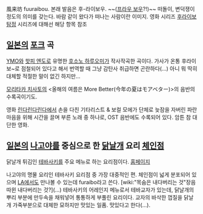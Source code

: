 風来坊 fuuraibou. 본래 발음은 후-라이보우. ~~([[프라우 보우]]?!)~~
떠돌이, 변덕쟁이 정도의 의미를 갖는다. 바람 같이 왔다가 떠나는 사람이란 이미지.
영화 시리즈 [[후라이보 탐정]] 시리즈에 대해선 해당 항목 참조

== [[일본]]의 [[포크]] 곡 ==
[[YMO]]와 [[핫피 엔도]]로 유명한 [[호소노 하루오미]]가 작사작곡한 곡이다.
가사가 온통 후라이보~로 점철되어 있다고 해서 번역할 때 그냥 감탄사 취급하면 곤란하다(...) 아니 뭐 딱히 대체할 적절한 말이 없긴 하지만...

[[모리타카 치사토]]의 <올해의 여름은 More Better(今年の夏はモアベター)>의 음반의 수록곡이기도.

영화 [[린다린다린다]]에서 손을 다친 기타리스트 & 보컬 모에가 단체로 늦잠을 자버린 파란마음을 위해 시간을 끌며 부른 노래 중 하나로, OST 음반에도 수록되어 있다. 암튼 참 대단한 영화.

== [[일본]]의 [[나고야]]를 중심으로 한 [[닭날개]] 요리 [[체인점]] ==
닭날개 튀김인 [[테바사키]]를 주요 메뉴로 하는 요리점이다.
[http://www.furaibou.com 홈페이지]

나고야의 명물 요리인 테바사키 요리점 중 가장 대중적인 편. 체인점이 넓게 분포되어 있으며 [[LA]]에서도 만나볼 수 있는데 furaibo라고 쓴다. [wiki:"목숨은 내다버리는 것"장음 따윈 내다버리는 것?](...)
테바사키의 어레인지 메뉴로서 테바교자가 있는데, 닭날개의 뿌리 부분에 만두속을 채워넣어 통통하게 부풀린 요리이다. 교자의 바삭한 껍질을 닭날개 가죽부분으로 대체한 묘하지만 맛있는 일품.
맛있다고 한다(...). 
